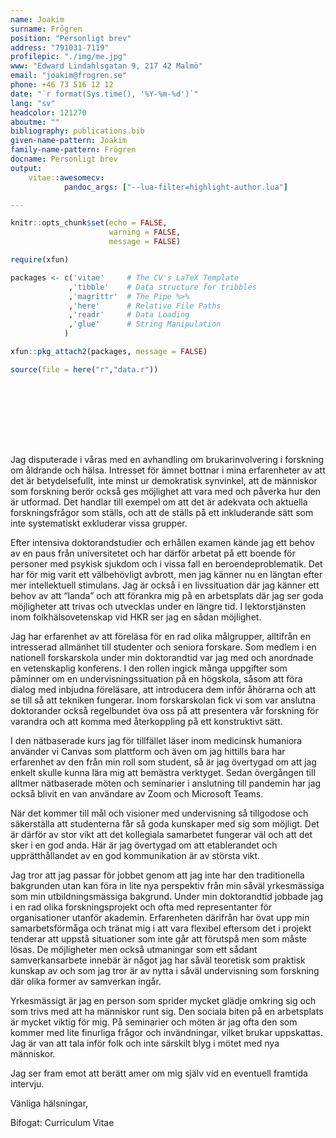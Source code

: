 ```yaml
---
name: Joakim
surname: Frögren
position: "Personligt brev"
address: "791031-7119"
profilepic: "./img/me.jpg"
www: "Edward Lindahlsgatan 9, 217 42 Malmö"
email: "joakim@frogren.se"
phone: +46 73 516 12 12
date: "`r format(Sys.time(), '%Y-%m-%d')`"
lang: "sv"
headcolor: 121270
aboutme: ""
bibliography: publications.bib
given-name-pattern: Joakim
family-name-pattern: Frögren
docname: Personligt brev
output: 
    vitae::awesomecv:
            pandoc_args: ["--lua-filter=highlight-author.lua"]

---
```


```r
knitr::opts_chunk$set(echo = FALSE,
                      warning = FALSE,
                      message = FALSE)

require(xfun)

packages <- c('vitae'     # The CV's LaTeX Template
             ,'tibble'    # Data structure for tribbles
             ,'magrittr'  # The Pipe %>%
             ,'here'      # Relative File Paths
             ,'readr'     # Data Loading
             ,'glue'      # String Manipulation
            )

xfun::pkg_attach2(packages, message = FALSE)

source(file = here("r","data.r"))

```

\vspace{1.25cm} \rightline{\textcolor{gray}{19 mars 2024}}

\vspace{-0.5cm}\textcolor{gray}{Avdelningen för folkhälsovetenskap}    \
\textcolor{gray}{Fakulteten för hälsovetenskap}      \
\textcolor{gray}{Högskolan Kristianstad}      \
\textcolor{gray}{291 88 Kristianstad}      \
        
\vspace{0.25cm}\textbf{Ansökan till tjänsten som lektor i folkhälsovetenskap, ref. P2024-3711-31 }     \
\vspace{0.15cm} \textcolor{black}{}




Jag disputerade i våras med en avhandling om brukarinvolvering i forskning om åldrande och hälsa. Intresset för ämnet bottnar i mina erfarenheter av att det är betydelsefullt, inte minst ur demokratisk synvinkel, att de människor som forskning berör också ges möjlighet att vara med och påverka hur den är utformad. Det handlar till exempel om att det är adekvata och aktuella forskningsfrågor som ställs, och att de ställs på ett inkluderande sätt som inte systematiskt exkluderar vissa grupper. 

Efter intensiva doktorandstudier och erhållen examen kände jag ett behov av en paus från universitetet och har därför arbetat på ett boende för personer med psykisk sjukdom och i vissa fall en beroendeproblematik. Det har för mig varit ett välbehövligt avbrott, men jag känner nu en längtan efter mer intellektuell stimulans.
Jag är också i en livssituation där jag känner ett behov av att "landa" och att förankra mig på en arbetsplats där jag ser goda möjligheter att trivas och utvecklas under en längre tid. I lektorstjänsten inom folkhälsovetenskap vid HKR ser jag en sådan möjlighet. 

Jag har erfarenhet av att föreläsa för en rad olika målgrupper, alltifrån en intresserad allmänhet till studenter och seniora forskare. Som medlem i en nationell forskarskola under min doktorandtid var jag med och anordnade en vetenskaplig konferens. I den rollen ingick många uppgifter som påminner om en undervisningssituation på en högskola, såsom att föra dialog med inbjudna föreläsare, att introducera dem inför åhörarna och att se till så att tekniken fungerar. Inom forskarskolan fick vi som var anslutna doktorander också regelbundet öva oss på att presentera vår forskning för varandra och att komma med återkoppling på ett konstruktivt sätt.

I den nätbaserade kurs jag för tillfället läser inom medicinsk humaniora använder vi Canvas som plattform och även om jag hittills bara har erfarenhet av den från min roll som student, så är jag övertygad om att jag enkelt skulle kunna lära mig att bemästra verktyget. Sedan övergången till alltmer nätbaserade möten och seminarier i anslutning till pandemin har jag också blivit en van användare av Zoom och Microsoft Teams. 

När det kommer till mål och visioner med undervisning så tillgodose och säkerställa att studenterna får så goda kunskaper med sig som möjligt. Det är därför av stor vikt att det kollegiala samarbetet fungerar väl och att det sker i en god anda. Här är jag övertygad om att etablerandet och upprätthållandet av en god kommunikation är av största vikt. 

Jag tror att jag passar för jobbet genom att jag inte har den traditionella bakgrunden utan kan föra in lite nya perspektiv från min såväl yrkesmässiga som min utbildningsmässiga bakgrund. Under min doktorandtid jobbade jag i en rad olika forskningsprojekt och ofta med representanter för organisationer utanför akademin. Erfarenheten därifrån har övat upp min samarbetsförmåga och tränat mig i att vara flexibel eftersom det i projekt tenderar att uppstå situationer som inte går att förutspå men som måste lösas. De möjligheter men också utmaningar som ett sådant samverkansarbete innebär är något jag har såväl teoretisk som praktisk kunskap av och som jag tror är av nytta i såväl undervisning som forskning där olika former av samverkan ingår.

Yrkesmässigt är jag en person som sprider mycket glädje omkring sig och som trivs med att ha människor runt sig. Den sociala biten på en arbetsplats är mycket viktig för mig. På seminarier och möten är jag ofta den som kommer med lite finurliga frågor och invändningar, vilket brukar uppskattas. Jag är van att tala inför folk och inte särskilt blyg i mötet med nya människor. 

Jag ser fram emot att berätt amer om mig själv vid en eventuell framtida intervju.

\vspace*{0.5cm}
Vänliga hälsningar,

\vspace*{0.5cm}
\textbf{Joakim Frögren}

\vspace*{0.5cm} Bifogat: Curriculum Vitae
